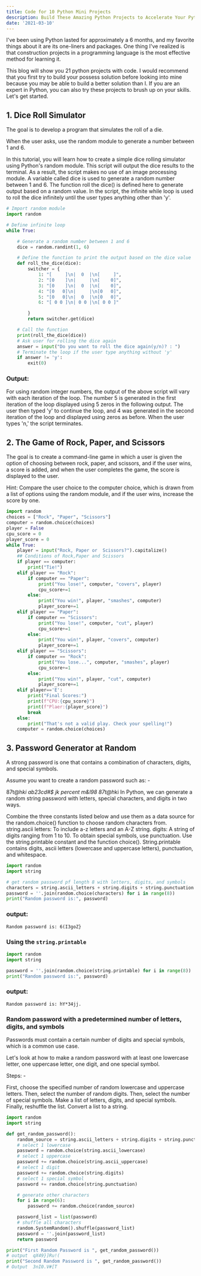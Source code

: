 ```yaml
---
title: Code for 10 Python Mini Projects
description: Build These Amazing Python Projects to Accelerate Your Python Journey.
date: '2021-03-10'
---
```

I've been using Python lasted for approximately a 6 months, and my favorite things about it are its one-liners and packages. One thing I've realized is that construction projects in a programming language is the most effective method for learning it.

This blog will show you 21 python projects with code. I would recommend that you first try to build your possess solution before looking into mine because you may be able to build a better solution than I. If you are an expert in Python, you can also try these projects to brush up on your skills. Let's get started.

## 1. Dice Roll Simulator

The goal is to develop a program that simulates the roll of a die.

When the user asks, use the random module to generate a number between 1 and 6.

In this tutorial, you will learn how to create a simple dice rolling simulator using Python's random module. This script will output the dice results to the terminal. As a result, the script makes no use of an image processing module. A variable called dice is used to generate a random number between 1 and 6. The function roll the dice() is defined here to generate output based on a random value. In the script, the infinite while loop is used to roll the dice infinitely until the user types anything other than 'y'.

```python
# Import random module
import random

# Define infinite loop
while True:

    # Generate a random number between 1 and 6
    dice = random.randint(1, 6)

    # Define the function to print the output based on the dice value
    def roll_the_dice(dice):
        switcher = {
            1: "[     ]\n|  0  |\n[     ]",
            2: "[0    ]\n|     |\n[    0]",
            3: "[0    ]\n|  0  |\n[    0]",
            4: "[0   0]\n|     |\n[0   0]",
            5: "[0   0]\n|  0  |\n[0   0]",
            6: "[ 0 0 ]\n| 0 0 |\n[ 0 0 ]"

        }
        return switcher.get(dice)

    # Call the function
    print(roll_the_dice(dice))
    # Ask user for rolling the dice again
    answer = input("Do you want to roll the dice again(y/n)? : ")
    # Terminate the loop if the user type anything without 'y'
    if answer != 'y':
        exit(0)
```
### Output:
For using random integer numbers, the output of the above script will vary with each iteration of the loop. The number 5 is generated in the first iteration of the loop displayed using 5 zeros in the following output. The user then typed 'y' to continue the loop, and 4 was generated in the second iteration of the loop and displayed using zeros as before. When the user types 'n,' the script terminates.

## 2. The Game of Rock, Paper, and Scissors
The goal is to create a command-line game in which a user is given the option of choosing between rock, paper, and scissors, and if the user wins, a score is added, and when the user completes the game, the score is displayed to the user.

Hint: Compare the user choice to the computer choice, which is drawn from a list of options using the random module, and if the user wins, increase the score by one.

```python
import random
choices = ["Rock", "Paper", "Scissors"]
computer = random.choice(choices)
player = False
cpu_score = 0
player_score = 0
while True:
    player = input("Rock, Paper or  Scissors?").capitalize()
    ## Conditions of Rock,Paper and Scissors
    if player == computer:
        print("Tie!")
    elif player == "Rock":
        if computer == "Paper":
            print("You lose!", computer, "covers", player)
            cpu_score+=1
        else:
            print("You win!", player, "smashes", computer)
            player_score+=1
    elif player == "Paper":
        if computer == "Scissors":
            print("You lose!", computer, "cut", player)
            cpu_score+=1
        else:
            print("You win!", player, "covers", computer)
            player_score+=1
    elif player == "Scissors":
        if computer == "Rock":
            print("You lose...", computer, "smashes", player)
            cpu_score+=1
        else:
            print("You win!", player, "cut", computer)
            player_score+=1
    elif player=='E':
        print("Final Scores:")
        print(f"CPU:{cpu_score}")
        print(f"Plaer:{player_score}")
        break
    else:
        print("That's not a valid play. Check your spelling!")
    computer = random.choice(choices)
```

## 3. Password Generator at Random

A strong password is one that contains a combination of characters, digits, and special symbols.

Assume you want to create a random password such as: -

87t@h*ki ab23cd#$ jk percent m&l98 87t@h*ki
In Python, we can generate a random string password with letters, special characters, and digits in two ways.

Combine the three constants listed below and use them as a data source for the random.choice() function to choose random characters from.
string.ascii letters: To include a-z letters and an A-Z string. digits: A string of digits ranging from 1 to 10. To obtain special symbols, use punctuation.
Use the string.printable constant and the function choice(). String.printable contains digits, ascii letters (lowercase and uppercase letters), punctuation, and whitespace.

```python
import random
import string

# get random password pf length 8 with letters, digits, and symbols
characters = string.ascii_letters + string.digits + string.punctuation
password = ''.join(random.choice(characters) for i in range(8))
print("Random password is:", password)
```

### output:
```shell
Random password is: 6(I3goZ}
```
### Using the ```string.printable```

```python
import random
import string

password = ''.join(random.choice(string.printable) for i in range(8))
print("Random password is:", password)
```

### output:

```shell
Random password is: hY*34jj.
```
### Random password with a predetermined number of letters, digits, and symbols
Passwords must contain a certain number of digits and special symbols, which is a common use case.

Let's look at how to make a random password with at least one lowercase letter, one uppercase letter, one digit, and one special symbol.

Steps: -

First, choose the specified number of random lowercase and uppercase letters.
Then, select the number of random digits.
Then, select the number of special symbols.
Make a list of letters, digits, and special symbols.
Finally, reshuffle the list.
Convert a list to a string.

```python
import random
import string

def get_random_password():
    random_source = string.ascii_letters + string.digits + string.punctuation
    # select 1 lowercase
    password = random.choice(string.ascii_lowercase)
    # select 1 uppercase
    password += random.choice(string.ascii_uppercase)
    # select 1 digit
    password += random.choice(string.digits)
    # select 1 special symbol
    password += random.choice(string.punctuation)

    # generate other characters
    for i in range(6):
        password += random.choice(random_source)

    password_list = list(password)
    # shuffle all characters
    random.SystemRandom().shuffle(password_list)
    password = ''.join(password_list)
    return password

print("First Random Password is ", get_random_password())
# output  qX49}]Ru!(
print("Second Random Password is ", get_random_password())
# Output  3nI0.V#[T
```


